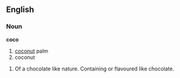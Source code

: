 ==English==
===Noun===
'''coco'''

# [[coconut]] palm
# coconut

#Of a chocolate like nature. Containing or flavoured like chocolate.